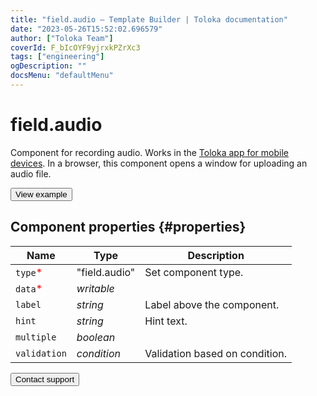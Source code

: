 ```yaml
---
title: "field.audio — Template Builder | Toloka documentation"
date: "2023-05-26T15:52:02.696579"
author: ["Toloka Team"]
coverId: F_bIcOYF9yjrxkPZrXc3
tags: ["engineering"]
ogDescription: ""
docsMenu: "defaultMenu"
---
```



# field.audio

Component for recording audio. Works in the [Toloka app for mobile devices](https://toloka.ai/tolokers/docs/mobile/?lang=en). In a browser, this component opens a window for uploading an audio file.

<Button themeColor="light" view="default" size="l" type="link" url="https://ya.cc/t/W77mHJnc3tyyrm">View example</Button>

## Component properties {#properties}

**Name** | **Type** | **Description**
----- | ----- | -----
`type`<span style="color: red">\*</span> | "field.audio" | Set component type.
`data`<span style="color: red">\*</span> | _writable_ | <TolokaTbSourceDataWithValues/>
`label` | _string_ | Label above the component.
`hint` | _string_ | Hint text.
`multiple` | _boolean_ | <FieldAudioTable1/>
`validation` | _condition_ | Validation based on condition.

<Button themeColor="light" view="default" size="l" type="link" url="/docs/guide/troubleshooting/support?form-source=template-builder-reference-field-audio">Contact support</Button>